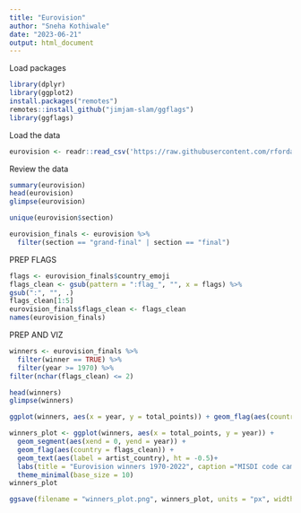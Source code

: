 ---
title: "Eurovision"
author: "Sneha Kothiwale"
date: "2023-06-21"
output: html_document
---

Load packages

```{r}
library(dplyr)
library(ggplot2)
install.packages("remotes")
remotes::install_github("jimjam-slam/ggflags")
library(ggflags)
```
Load the data
```{r}
eurovision <- readr::read_csv('https://raw.githubusercontent.com/rfordatascience/tidytuesday/master/data/2022/2022-05-17/eurovision.csv')
```
Review the data
```{r}
summary(eurovision)
head(eurovision)
glimpse(eurovision)

unique(eurovision$section)

eurovision_finals <- eurovision %>% 
  filter(section == "grand-final" | section == "final")
```
PREP FLAGS
```{r}
flags <- eurovision_finals$country_emoji
flags_clean <- gsub(pattern = ":flag_", "", x = flags) %>% 
gsub(":", "", .)
flags_clean[1:5]
eurovision_finals$flags_clean <- flags_clean
names(eurovision_finals)
```
PREP AND VIZ
```{r}
winners <- eurovision_finals %>% 
  filter(winner == TRUE) %>% 
  filter(year >= 1970) %>% 
filter(nchar(flags_clean) <= 2)

head(winners)
glimpse(winners)

ggplot(winners, aes(x = year, y = total_points)) + geom_flag(aes(country = flags_clean))

winners_plot <- ggplot(winners, aes(x = total_points, y = year)) + 
  geom_segment(aes(xend = 0, yend = year)) + 
  geom_flag(aes(country = flags_clean)) +
  geom_text(aes(label = artist_country), ht = -0.5)+
  labs(title = "Eurovision winners 1970-2022", caption ="MISDI code camp")+
  theme_minimal(base_size = 10)
winners_plot

ggsave(filename = "winners_plot.png", winners_plot, units = "px", width = 3000, height = 2750, bg = "white")
```


